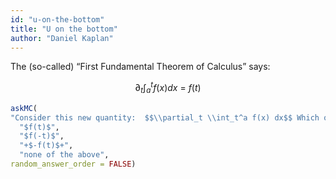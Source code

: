 ```yaml
---
id: "u-on-the-bottom"
title: "U on the bottom"
author: "Daniel Kaplan"
---
```


The (so-called) "First Fundamental Theorem of Calculus" says:

$$\partial_t \int_a^t f(x) dx \ = \ f(t)$$

```r
askMC(
"Consider this new quantity:  $$\\partial_t \\int_t^a f(x) dx$$ Which of the following is a valid simplification of the quantity?",
  "$f(t)$",
  "$f(-t)$",
  "+$-f(t)$+",
  "none of the above",
random_answer_order = FALSE)
```
